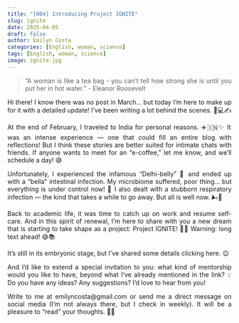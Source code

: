 ```yaml
---
title: "[004] Introducing Project IGNITE"
slug: ignite
date: 2025-04-05
draft: false
author: Emilyn Costa
categories: [English, woman, science]
tags: [English, woman, science]
image: ignite.jpg
---
```

<div style="text-align: justify">

> "A woman is like a tea bag - you can't tell how strong she is until you put her in hot water."
> - Eleanor Roosevelt

<div style="text-align: justify">

Hi there! I know there was no post in March… but today I’m here to make up for it with a detailed update! I’ve been writing a lot behind the scenes. 🌸💻✍️

At the end of February, I traveled to India for personal reasons. ✈️🇮🇳✨ It was an intense experience — one that could fill an entire blog with reflections! But I think these stories are better suited for intimate chats with friends. If anyone wants to meet for an “e-coffee,” let me know, and we’ll schedule a day! 😅

Unfortunately, I experienced the infamous “Delhi-belly” 🥴 and ended up with a "bella" intestinal infection. My microbiome suffered, poor thing… but everything is under control now! 💪 I also dealt with a stubborn respiratory infection — the kind that takes a while to go away. But all is well now. 🌬️💊

Back to academic life, it was time to catch up on work and resume self-care. And in this spirit of renewal, I’m here to share with you a new dream that is starting to take shape as a project: Project IGNITE! 🚀🔥 Warning: long text ahead! 😅📚

It’s still in its embryonic stage, but I’ve shared some details clicking here. 😉

And I’d like to extend a special invitation to you: what kind of mentorship would you like to have, beyond what I’ve already mentioned in the link? 💡 Do you have any ideas? Any suggestions? I’d love to hear from you!

Write to me at emilyncosta@gmail.com or send me a direct message on social media (I’m not always there, but I check in weekly).
It will be a pleasure to “read” your thoughts. 💬💛

</div>
